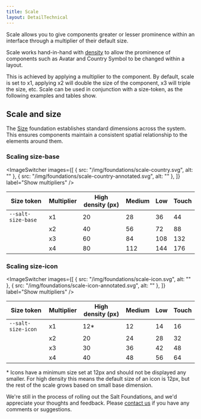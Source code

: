 ```yaml
---
title: Scale
layout: DetailTechnical
---
```


Scale allows you to give components greater or lesser prominence within an interface through a multiplier of their default size.

Scale works hand-in-hand with [density](density) to allow the prominence of components such as Avatar and Country Symbol to be changed within a layout.

This is achieved by applying a multiplier to the component. By default, scale is set to x1, applying x2 will double the size of the component, x3 will triple the size, etc. Scale can be used in conjunction with a size-token, as the following examples and tables show.

## Scale and size

The [Size](size) foundation establishes standard dimensions across the system. This ensures components maintain a consistent spatial relationship to the elements around them.

### Scaling size-base

<ImageSwitcher
  images={[
    { src: "/img/foundations/scale-country.svg", alt: "" },
    { src: "/img/foundations/scale-country-annotated.svg", alt: "" },
  ]}
  label="Show multipliers"
/>

| Size token         | Multiplier | High density (px) | Medium | Low | Touch |
| ------------------ | ---------- | ----------------- | ------ | --- | ----- |
| `--salt-size-base` | x1         | 20                | 28     | 36  | 44    |
|                    | x2         | 40                | 56     | 72  | 88    |
|                    | x3         | 60                | 84     | 108 | 132   |
|                    | x4         | 80                | 112    | 144 | 176   |

### Scaling size-icon

<ImageSwitcher
  images={[
    { src: "/img/foundations/scale-icon.svg", alt: "" },
    { src: "/img/foundations/scale-icon-annotated.svg", alt: "" },
  ]}
  label="Show multipliers"
/>

| Size token         | Multiplier | High density (px) | Medium | Low | Touch |
| ------------------ | ---------- | ----------------- | ------ | --- | ----- |
| `--salt-size-icon` | x1         | 12\*              | 12     | 14  | 16    |
|                    | x2         | 20                | 24     | 28  | 32    |
|                    | x3         | 30                | 36     | 42  | 48    |
|                    | x4         | 40                | 48     | 56  | 64    |

\* Icons have a minimum size set at 12px and should not be displayed any smaller. For high density this means the default size of an icon is 12px, but the rest of the scale grows based on small base dimension.

<Callout title="Have some feedback?">

We're still in the process of rolling out the Salt Foundations, and we'd appreciate your thoughts and feedback. Please [contact us](../support-and-contributions/index) if you have any comments or suggestions.

</Callout>
